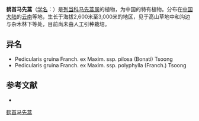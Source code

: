 {{Speciesbox
| name = 鹤首马先蒿
| status = 
| status_system = 
| image =
| genus = Pedicularis
| species = gruina
| authority = Franch. ex Maxim.
| subdivision_ranks =[[亚种|亚种]]
| subdivision =
* 鹤首马先蒿 ''P. g.'' subsp. ''gruina''
* [[鹤首马先蒿多叶|鹤首马先蒿多叶]] ''P. g.'' subsp. ''polyphylla''
* [[鹤首马先蒿多毛|鹤首马先蒿多毛]] ''P. g.'' subsp. ''pilosa''
}}

'''鹤首马先蒿'''（[[学名|学名]]：{{lang|la|''Pedicularis gruina''}}）是[[列当科|列当科]][[马先蒿属|马先蒿属]]的植物，为中国的特有植物。分布在[[中国大陆|中国大陆]]的[[云南|云南]]等地，生长于海拔2,600米至3,000米的地区，见于高山草地中和沟边与杂木林下等处，目前尚未由人工引种栽培。

== 异名 ==
* Pedicularis gruina Franch. ex Maxim. ssp. pilosa (Bonati) Tsoong
* Pedicularis gruina Franch. ex Maxim. ssp. polyphylla (Franch.) Tsoong

== 参考文献 ==
<div class="references-small">
* {{cite web| url =http://www.bioinfo.cn/db05/KmzwSpecies.php?action=view&id=21308| title =鹤首马先蒿（原亚种）| work =《中国高等植物数据库全库》| publisher =中国科学院微生物研究所| author =昆明植物研究所| accessdate =2009-02-25| deadurl =yes| archiveurl =https://web.archive.org/web/20160305045950/http://www.bioinfo.cn/db05/KmzwSpecies.php?action=view&id=21308| archivedate =2016-03-05}}
</div>
{{Taxonbar|from=Q11174763}}

[[Category:马先蒿属|鹤首马先蒿]]


{{植物小作品}}